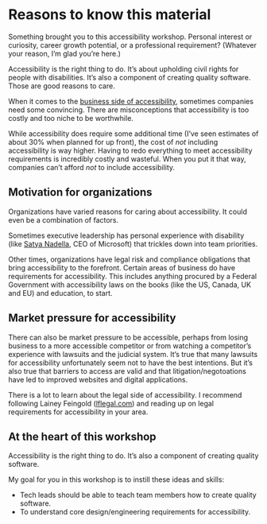 # Reasons to know this material

Something brought you to this accessibility workshop. Personal interest or curiosity, career growth potential, or a professional requirement? (Whatever your reason, I’m glad you’re here.)

Accessibility is the right thing to do. It’s about upholding civil rights for people with disabilities. It’s also a component of creating quality software. Those are good reasons to care.

When it comes to the [business side of accessibility](https://www.w3.org/WAI/business-case/), sometimes companies need some convincing. There are misconceptions that accessibility is too costly and too niche to be worthwhile.

While accessibility does require some additional time (I’ve seen estimates of about 30% when planned for up front), the cost of _not_ including accessibility is way higher. Having to redo everything to meet accessibility requirements is incredibly costly and wasteful. When you put it that way, companies can’t afford _not_ to include accessibility.

## Motivation for organizations

Organizations have varied reasons for caring about accessibility. It could even be a combination of factors.

Sometimes executive leadership has personal experience with disability (like [Satya Nadella](https://www.windowscentral.com/how-fathering-son-disability-helped-ceo-satya-nadella-transform-microsoft-through-empathy), CEO of Microsoft) that trickles down into team priorities.

Other times, organizations have legal risk and compliance obligations that bring accessibility to the forefront. Certain areas of business do have requirements for accessibility. This includes anything procured by a Federal Government with accessibility laws on the books (like the US, Canada, UK and EU) and education, to start.

## Market pressure for accessibility

There can also be market pressure to be accessible, perhaps from losing business to a more accessible competitor or from watching a competitor’s experience with lawsuits and the judicial system. It’s true that many lawsuits for accessibility unfortunately seem not to have the best intentions. But it’s also true that barriers to access are valid and that litigation/negotoations have led to improved websites and digital applications.

There is a lot to learn about the legal side of accessibility. I recommend following Lainey Feingold ([lflegal.com](https://lflegal.com)) and reading up on legal requirements for accessibility in your area.

## At the heart of this workshop

Accessibility is the right thing to do. It’s also a component of creating quality software.

My goal for you in this workshop is to instill these ideas and skills:

- Tech leads should be able to teach team members how to create quality software.
- To understand core design/engineering requirements for accessibility.
